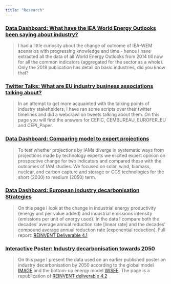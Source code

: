 ```yaml
---
title: "Research"
---
```


### [Data Dashboard: What have the IEA World Energy Outlooks been saying about industry? ](WEO_industry.html)

> I had a little curiosity about the change of outcome of IEA-WEM scenarios with progressing knowledge and time  - hence I have extracted all the data of all World Energy Outlooks from 2014 till now for all the common indicators (aggregated for the sector as a whole). Only the 2018 publication has detail on basic industries, did you know that? 

### [Twitter Talks: What are EU industry business associations talking about?](twitter_talk.html)

> In an attempt to get more acquainted with the talking points of industry stakeholders, I have ran some scripts over their twitter timelines and did a webcrawl on tweets talking about them. On this page you will find the answers for CEFIC, CEMBUREAU, EUROFER_EU and CEPI_Paper.

### [Data Dashboard: Comparing model to expert projections](tech_survey.html)

> To test whether projections by IAMs diverge in systematic ways from projections made by technology experts we elicited expert opinion on prospective change for two indicators and compared these with the outcomes of IAM studies. We focused on solar, wind, biomass, nuclear, and carbon capture and storage or CCS technologies for the short (2030) to medium (2050) term. 

### [Data Dashboard: European industry decarbonisation Strategies](IAM_dashboard.html)  

> On this page I look at the change in industrial energy productivity (energy unit per value added) and industrial emissions intensity (emissions per unit of energy used). In the data I compare both the decades’ average annual reduction rate [linear rate] and the decades’ compound average annual reduction rate [exponential reduction]. Full report: [REINVENT Deliverable 4.1](https://static1.squarespace.com/static/59f0cb986957da5faf64971e/t/5a968cd7652deaeda0a2a62a/1519815901936/D4.1+Existing+visions+and+scenarios.pdf)

###  [Interactive Poster: Industry decarbonisation towards 2050](industry.html) 

> On this page I present the data used on an earlier published poster on industry decarbonisation by 2050 according to the global model [IMAGE](http://www.twitter.com/IMAGE_PBL) and the bottom-up energy model [WISEE](www.wuppertal.org/us). The page is a republication of [REINVENT deliverable 4.2](https://static1.squarespace.com/static/59f0cb986957da5faf64971e/t/5b3fdf266d2a73e319355e0c/1530912585721/D4.2+EU+decarbonisation+scenarios+for+industry.pdf)

